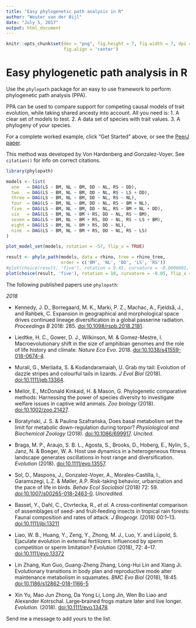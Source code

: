```yaml
---
title: "Easy phylogenetic path analysis in R"
author: "Wouter van der Bijl"
date: "July 5, 2017"
output: html_document
---
```


```r
knitr::opts_chunk$set(dev = "png", fig.height = 7, fig.width = 7, dpi = 300, out.width = "600px",
                      fig.align = 'center')
```

# Easy phylogenetic path analysis in R

Use the `phylopath` package for an easy to use framework to perform phylogenetic path analysis (PPA).

PPA can be used to compare support for competing causal models of trait evolution, while taking shared ancesty into account. All you need is:
1. A clear set of models to test.
2. A data set of species with trait values.
3. A phylogeny of your species.

For a complete worked example, click "Get Started" above, or see the [PeerJ paper](https://doi.org/10.7717/peerj.4718).

This method was developed by Von Hardenberg and Gonzalez-Voyer. See `citation()` for info on correct citations.

```r
library(phylopath)

models <- list(
  one   = DAG(LS ~ BM, NL ~ BM, DD ~ NL, RS ~ DD),
  two   = DAG(LS ~ BM, NL ~ BM, DD ~ NL, RS ~ LS + DD),
  three = DAG(LS ~ BM, NL ~ BM, DD ~ NL, RS ~ NL),
  four  = DAG(LS ~ BM, NL ~ BM, DD ~ NL, RS ~ BM + NL),
  five  = DAG(LS ~ BM, NL ~ BM, DD ~ NL, RS ~ BM + NL + DD),
  six   = DAG(LS ~ BM, NL ~ BM + RS, DD ~ NL, RS ~ BM),
  seven = DAG(LS ~ BM, NL ~ BM + RS, DD ~ NL, RS ~ LS + BM),
  eight = DAG(LS ~ BM, NL ~ BM + RS, DD ~ NL),
  nine  = DAG(LS ~ BM, NL ~ BM + RS, DD ~ NL, RS ~ LS)
)

plot_model_set(models, rotation = -57, flip_x = TRUE)
```

```r
result <- phylo_path(models, data = rhino, tree = rhino_tree, 
                     order = c('BM', 'NL', 'DD', 'LS', 'RS'))
#plot(choice(result, 'five'), rotation = 9.45, curvature = -0.0000001, flip_x = TRUE)
plot(choice(result, 'five'), rotation = 10, curvature = -0.05, flip_x = TRUE)
```

The following published papers use `phylopath`:

*2018*

* Kennedy, J. D., Borregaard, M. K., Marki, P. Z., Machac, A., Fjeldså, J., and Rahbek, C. Expansion in geographical and morphological space drives continued lineage diversification in a global passerine radiation. _Proceedings B_ 2018: 285. [doi:10.1098/rspb.2018.2181](https://doi.org/10.1098/rspb.2018.2181).

* Liedtke, H. C., Gower, D. J., Wilkinson, M. & Gomez-Mestre, I. Macroevolutionary shift in the size of amphibian genomes and the role of life history and climate. _Nature Eco Evo_. 2018.  [doi:10.1038/s41559-018-0674-4](https://doi.org/10.1038/s41559-018-0674-4).

* Murali, G., Merilaita, S. & Kodandaramaiah, U. Grab my tail: Evolution of dazzle stripes and colourful tails in lizards. _J Evol Biol_ (2018). [doi:10.1111/jeb.13364](https://doi.org/10.1111/jeb.13364).

* Mellor, E., McDonald Kinkaid, H. & Mason, G. Phylogenetic comparative methods: Harnessing the power of species diversity to investigate welfare issues in captive wild animals. _Zoo biology_ (2018). [doi:10.1002/zoo.21427](https://doi.org/10.1002/zoo.21427).

* Boratyński, J. S. & Paulina Szafrańska, Does basal metabolism set the limit for metabolic down-regulation during torpor? _Physiological and Biochemical Zoology_ (2018). [doi:10.1086/699917](https://doi.org/10.1086/699917). _Uncited._

* Braga, M. P., Araujo, S. B. L., Agosta, S., Brooks, D., Hoberg, E., Nylin, S., Janz, N. & Boeger, W. A. Host use dynamics in a heterogeneous fitness landscape generates oscillations in host range and diversification. _Evolution_ (2018). [doi:10.1111/evo.13557](https://doi.org/10.1111/evo.13557).

* Sol, D., Maspons, J., Gonzalez-Voyer, A., Morales-Castilla, I., Garamszegi, L.Z. & Møller, A.P. Risk-taking behavior, urbanization and the pace of life in birds. _Behav Ecol Sociobiol_ (2018) 72: 59. [doi:10.1007/s00265-018-2463-0](https://doi.org/10.1007/s00265-018-2463-0). _Uncredited._

* Basset, Y., Dahl, C., Ctvrtecka, R., _et al._ A cross‐continental comparison of assemblages of seed‐ and fruit‐feeding insects in tropical rain forests: Faunal composition and rates of attack. _J Biogeogr._ (2018) 00:1–13. [doi:10.1111/jbi.13211](https://doi.org/10.1111/jbi.13211)

* Liao, W. B., Huang, Y., Zeng, Y., Zhong, M. J., Luo, Y. and Lüpold, S. Ejaculate evolution in external fertilizers: Influenced by sperm competition or sperm limitation? _Evolution_ (2018), 72: 4–17. [doi:10.1111/evo.13372](https://doi.org/10.1111/evo.13372)

* Lin Zhang, Kun Guo, Guang-Zheng Zhang, Long-Hui Lin and Xiang Ji. Evolutionary transitions in body plan and reproductive mode alter maintenance metabolism in squamates. _BMC Evo Biol_ (2018), 18:45. [doi:10.1186/s12862-018-1166-5](https://doi.org/10.1186/s12862-018-1166-5)

* Xin Yu, Mao Jun Zhong, Da Yong Li, Long Jin, Wen Bo Liao and Alexander Kotrschal. Large‐brained frogs mature later and live longer. _Evolution._ (2018). [doi:10.1111/evo.13478](https://doi.org/10.1111/evo.13478).

Send me a message to add yours to the list.
